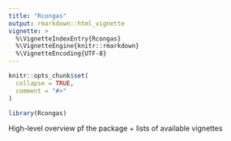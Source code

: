 ```yaml
---
title: "Rcongas"
output: rmarkdown::html_vignette
vignette: >
  %\VignetteIndexEntry{Rcongas}
  %\VignetteEngine{knitr::rmarkdown}
  %\VignetteEncoding{UTF-8}
---
```


```r
knitr::opts_chunk$set(
  collapse = TRUE,
  comment = "#>"
)
```

```r
library(Rcongas)
```

High-level overview pf the package + lists of available vignettes
